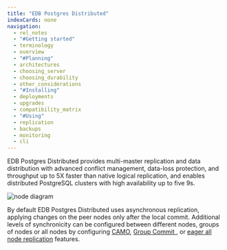 ```yaml
---
title: "EDB Postgres Distributed"
indexCards: none
navigation:
  - rel_notes
  - "#Getting started"
  - terminology
  - overview
  - "#Planning"
  - architectures
  - choosing_server
  - choosing_durability
  - other_considerations
  - "#Installing"
  - deployments
  - upgrades
  - compatibility_matrix
  - "#Using"
  - replication
  - backups
  - monitoring
  - cli
---
```



EDB Postgres Distributed provides multi-master replication and data distribution with advanced conflict management, data-loss protection, and throughput up to 5X faster than native logical replication, and enables distributed PostgreSQL clusters with high availability up to five 9s.

![node diagram](images/nodes.png)

By default EDB Postgres Distributed uses asynchronous replication, applying changes on
the peer nodes only after the local commit. Additional levels of synchronicity can
be configured between different nodes, groups of nodes or all nodes by configuring
[CAMO](/bdr/latest/camo), [Group Commit ](/bdr/latest/group-commit), or
[eager all node replication](/bdr/latest/eager) features.
